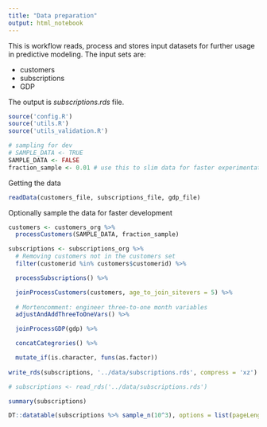 ```yaml
---
title: "Data preparation"
output: html_notebook
---
```


This is workflow reads, process and stores input datasets for further usage in predictive modeling. The input sets are:

* customers
* subscriptions
* GDP

The output is *subscriptions.rds* file.


```r
source('config.R')
source('utils.R')
source('utils_validation.R')

# sampling for dev
# SAMPLE_DATA <- TRUE
SAMPLE_DATA <- FALSE
fraction_sample <- 0.01 # use this to slim data for faster experimentation
```

Getting the data

```r
readData(customers_file, subscriptions_file, gdp_file)
```

Optionally sample the data for faster development

```r
customers <- customers_org %>%
  processCustomers(SAMPLE_DATA, fraction_sample)

subscriptions <- subscriptions_org %>%
  # Removing customers not in the customers set
  filter(customerid %in% customers$customerid) %>%

  processSubscriptions() %>%

  joinProcessCustomers(customers, age_to_join_sitevers = 5) %>%
  
  # Mortencomment: engineer three-to-one month variables
  adjustAndAddThreeToOneVars() %>%

  joinProcessGDP(gdp) %>%

  concatCategrories() %>%

  mutate_if(is.character, funs(as.factor))
  
write_rds(subscriptions, '../data/subscriptions.rds', compress = 'xz')

# subscriptions <- read_rds('../data/subscriptions.rds')
```

```r
summary(subscriptions)
```

```r
DT::datatable(subscriptions %>% sample_n(10^3), options = list(pageLength = 50), rownames = FALSE, filter = 'top')
```

